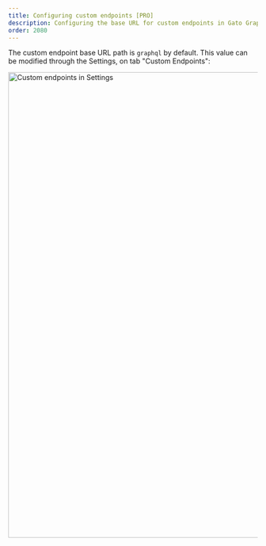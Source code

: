 ```yaml
---
title: Configuring custom endpoints [PRO]
description: Configuring the base URL for custom endpoints in Gato GraphQL.
order: 2080
---
```


The custom endpoint base URL path is `graphql` by default. This value can be modified through the Settings, on tab "Custom Endpoints":

<Image
  src="/assets/guides/upstream/settings-custom-endpoints.png"
  width="1024"
  height="940"
  alt="Custom endpoints in Settings"
  caption="Custom endpoints in Settings"
/>
